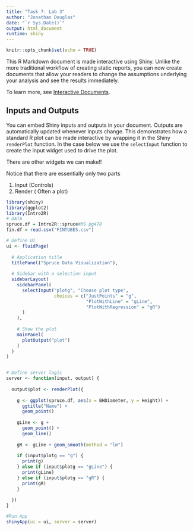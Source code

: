 ```yaml
---
title: "Task 7: Lab 3"
author: "Jonathan Douglas"
date: "`r Sys.Date()`"
output: html_document
runtime: shiny
---
```


```r
knitr::opts_chunk$set(echo = TRUE)
```

This R Markdown document is made interactive using Shiny. Unlike the more traditional workflow of creating static reports, you can now create documents that allow your readers to change the assumptions underlying your analysis and see the results immediately. 

To learn more, see [Interactive Documents](http://rmarkdown.rstudio.com/authoring_shiny.html).

## Inputs and Outputs

You can embed Shiny inputs and outputs in your document. Outputs are automatically updated whenever inputs change.  This demonstrates how a standard R plot can be made interactive by wrapping it in the Shiny `renderPlot` function. In the case below we use the `selectInput` function to create the input widget used to drive the plot.

There are other widgets we can make!!

Notice that there are essentially only two parts

 1. Input (Controls)
 2. Render ( Often a plot)

```r
library(shiny)
library(ggplot2)
library(Intro2R)
# DATA
spruce.df = Intro2R::spruce#MS pg478
fin.df = read.csv("FINTUBES.csv")

# Define UI
ui <- fluidPage(
  
  # Application title
  titlePanel("Spruce Data Visualization"),
  
  # Sidebar with a selection input
  sidebarLayout(
    sidebarPanel(
      selectInput("plotg", "Choose plot type",
                  choices = c("JustPoints" = "g",
                              "PlotWithLine" = "gLine",
                              "PlotWithRegression" = "gR")
      )
    ),
    
    # Show the plot
    mainPanel(
      plotOutput("plot")
    )
  )
)


# Define server logic
server <- function(input, output) {
  
  output$plot <- renderPlot({
    
    g <- ggplot(spruce.df, aes(x = BHDiameter, y = Height)) + 
      ggtitle("Name") + 
      geom_point()
    
    gLine <- g + 
      geom_point() + 
      geom_line()
    
    gR <- gLine + geom_smooth(method = "lm")
    
    if (input$plotg == "g") {
      print(g)
    } else if (input$plotg == "gLine") {
      print(gLine)
    } else if (input$plotg == "gR") {
      print(gR)
    }
    
  })
}

#Run App
shinyApp(ui = ui, server = server)
```
